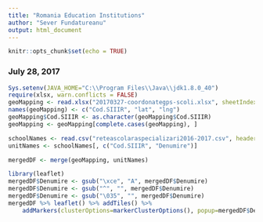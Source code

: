 ---
title: "Romania Education Institutions"
author: "Sever Fundatureanu"
output: html_document
---

```{r setup, include=FALSE}
knitr::opts_chunk$set(echo = TRUE)
```

### July 28, 2017

```{r cache=TRUE, echo=FALSE, warning=FALSE}
Sys.setenv(JAVA_HOME="C:\\Program Files\\Java\\jdk1.8.0_40")
require(xlsx, warn.conflicts = FALSE)
geoMapping <- read.xlsx("20170327-coordonategps-scoli.xlsx", sheetIndex=1)
names(geoMapping) <- c("Cod.SIIIR", "lat", "lng")
geoMapping$Cod.SIIIR <- as.character(geoMapping$Cod.SIIIR)
geoMapping <- geoMapping[complete.cases(geoMapping), ]
```

```{r cache=TRUE, echo=FALSE, warning=FALSE}
schoolNames <- read.csv("reteascolaraspecializari2016-2017.csv", header=TRUE, skipNul=TRUE, strip.white = TRUE, sep="\t", colClasses="character", allowEscapes = TRUE, stringsAsFactors = FALSE, encoding="UTF-8")
unitNames <- schoolNames[, c("Cod.SIIIR", "Denumire")]

mergedDF <- merge(geoMapping, unitNames)
```

```{r cache=TRUE, echo=FALSE, warning=FALSE, message=FALSE, cache.lazy=TRUE}
library(leaflet)
mergedDF$Denumire <- gsub("\xce", "A", mergedDF$Denumire)
mergedDF$Denumire <- gsub("^", "", mergedDF$Denumire)
mergedDF$Denumire <- gsub("\035", "", mergedDF$Denumire)
mergedDF %>% leaflet() %>% addTiles() %>%
    addMarkers(clusterOptions=markerClusterOptions(), popup=mergedDF$Denumire)
```
